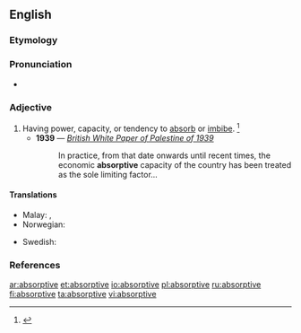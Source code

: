 ==English==

===Etymology===
{{suffix|absorption|ive}}

===Pronunciation===
* {{a|US}} {{IPA|/æbˈsɔɹp.tɪv/|/əbˈsɔɹp.tɪv/|/əbˈzɔɹp.tɪv/|/æbˈzɔɹp.tɪv/}}

===Adjective===
{{en-adj}}

# Having power, capacity, or tendency to [[absorb]] or [[imbibe]]. {{defdate|First attested in the mid 17<sup>th</sup> century.}}<ref name=SOED>{{reference-book | last =| first = | authorlink =  | coauthors =  | editor =Brown, Lesley  | others =  | title = The Shorter Oxford English Dictionary | origdate =  | origyear = 1933| origmonth =  | url =  | format =  | accessdate =  | accessyear =  | accessmonth =  | edition = 5th | date =  | year =2003| month =  | publisher =Oxford University Press  | location =Oxford, UK | language =  | id =  | doi = | isbn =978-0-19-860575-7 | lccn = | ol = | pages =9| chapter =  | chapterurl =  | quote =}}</ref>
#* '''1939''' — ''[[s:British White Paper of Palestine of 1939|British White Paper of Palestine of 1939]]''
#*: In practice, from that date onwards until recent times, the economic '''absorptive''' capacity of the country has been treated as the sole limiting factor...

====Translations====
{{trans-top|having capacity to imbibe}}
* Malay: {{t|ms|berdaya serap}}, {{t|ms|absorptif}}
* Norwegian: {{t|no|absorberende|n}}
{{trans-mid}}
* Swedish: {{t+|sv|absorberande}}
{{trans-bottom}}

===References===
<references/>

[[ar:absorptive]]
[[et:absorptive]]
[[io:absorptive]]
[[pl:absorptive]]
[[ru:absorptive]]
[[fi:absorptive]]
[[ta:absorptive]]
[[vi:absorptive]]